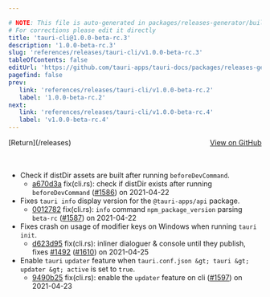 ```yaml
---

# NOTE: This file is auto-generated in packages/releases-generator/build.ts
# For corrections please edit it directly
title: 'tauri-cli@1.0.0-beta-rc.3'
description: '1.0.0-beta-rc.3'
slug: 'references/releases/tauri-cli/v1.0.0-beta-rc.3'
tableOfContents: false
editUrl: 'https://github.com/tauri-apps/tauri-docs/packages/releases-generator/build.ts'
pagefind: false
prev:
   link: 'references/releases/tauri-cli/v1.0.0-beta-rc.2'
   label: '1.0.0-beta-rc.2'
next:
   link: 'references/releases/tauri-cli/v1.0.0-beta-rc.4'
   label: 'v1.0.0-beta-rc.4'
---
```


<div style="margin-bottom:3rem; display: flex; justify-content: space-between; align-items: center"><span>[Return](/releases)</span><span><a href="https://github.com/tauri-apps/tauri/releases/tag/tauri-cli-v1.0.0-beta-rc.3">View on GitHub</a></span></div>

- Check if distDir assets are built after running `beforeDevCommand`.
  - [a670d3a](https://www.github.com/tauri-apps/tauri/commit/a670d3a457bc0c0135b879c746d26a5f121c87a7) fix(cli.rs): check if distDir exists after running `beforeDevCommand` ([#1586](https://www.github.com/tauri-apps/tauri/pull/1586)) on 2021-04-22
- Fixes `tauri info` display version for the `@tauri-apps/api` package.
  - [0012782](https://www.github.com/tauri-apps/tauri/commit/0012782e43bd4e7e49528853c226b8e0e24b8794) fix(cli.rs): `info` command `npm_package_version` parsing `beta-rc` ([#1587](https://www.github.com/tauri-apps/tauri/pull/1587)) on 2021-04-22
- Fixes crash on usage of modifier keys on Windows when running `tauri init`.
  - [d623d95](https://www.github.com/tauri-apps/tauri/commit/d623d95fcb67736bc0862866b347c7102cde66aa) fix(cli.rs): inliner dialoguer &amp; console until they publish, fixes [#1492](https://www.github.com/tauri-apps/tauri/pull/1492) ([#1610](https://www.github.com/tauri-apps/tauri/pull/1610)) on 2021-04-25
- Enable `tauri` `updater` feature when `tauri.conf.json &gt; tauri &gt; updater &gt; active` is set to `true`.
  - [9490b25](https://www.github.com/tauri-apps/tauri/commit/9490b257d2564840eb0c9167340bf444bca84699) fix(cli.rs): enable the `updater` feature on cli ([#1597](https://www.github.com/tauri-apps/tauri/pull/1597)) on 2021-04-23

